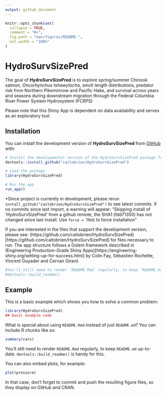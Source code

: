 ```yaml
---
output: github_document
---
```


<!-- README.md is generated from README.Rmd. Please edit that file -->

```r
knitr::opts_chunk$set(
  collapse = TRUE,
  comment = "#>",
  fig.path = "man/figures/README-",
  out.width = "100%"
)
```

# HydroSurvSizePred

<!-- badges: start -->
<!-- badges: end -->

The goal of **HydroSurvSizePred** is to explore spring/summer Chinook salmon, *Oncorhynchus tshawytscha*,  smolt length distributions, predator risk from Northern Pikeminnow and Pacific Hake, and survival across years and seasons during downstream migration through the Federal Columbia River Power System Hydrosystem (FCRPS)

Please note that this Shiny App is dependent on data availability and serves as an exploratory tool.

## Installation

You can install the development version of **HydroSurvSizePred** from [GitHub](https://github.com/) with:

``` r
# Install the developmental version of the HydroSurvSizePred package from GitHub
devtools::install_github("caitobrien/HydroSurvSizePred")

# Load the package
library(HydroSurvSizePred)

# Run the app
run_app()
```
*Since project is currently in development, please rerun `install_github("caitobrien/HydroSurvSizePred")` to see latest commits. If no commits since last import, a warning will appear: "Skipping install of 'HydroSurvSizePred' from a github remote, the SHA1 (fdd71350) has not changed since last install. Use `force = TRUE` to force installation"


If you are interested in the files that support the development version, please see: (https://github.com/caitobrien/HydroSurvSizePred)[https://github.com/caitobrien/HydroSurvSizePred] for files necessary to run. The app structure follows a Golem framework described in (Engineering Production-Grade Shiny Apps)[https://engineering-shiny.org/setting-up-for-success.html] by Colin Fay, Sébastien Rochette, Vincent Guyader and Cervan Girard.

```r
#You'll still need to render `README.Rmd` regularly, to keep `README.md` up-to-date. `devtools::build_readme()` is handy for this.
#devtools::build_readme()
```


## Example

This is a basic example which shows you how to solve a common problem:

```r
library(HydroSurvSizePred)
## basic example code
```

What is special about using `README.Rmd` instead of just `README.md`? You can include R chunks like so:

```r
summary(cars)
```

You'll still need to render `README.Rmd` regularly, to keep `README.md` up-to-date. `devtools::build_readme()` is handy for this.

You can also embed plots, for example:

```r
plot(pressure)
```

In that case, don't forget to commit and push the resulting figure files, so they display on GitHub and CRAN.

